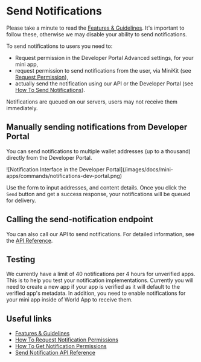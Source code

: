 # Send Notifications

Please take a minute to read the [Features & Guidelines](/mini-apps/notifications/features-and-guidelines).
It's important to follow these, otherwise we may disable your ability to send notifications.

To send notifications to users you need to:

-   Request permission in the Developer Portal Advanced settings, for your mini app,
-   request permission to send notifications from the user, via MiniKit (see [Request Permission](/mini-apps/commands/request-permission)),
-   actually send the notification using our API or the Developer Portal (see [How To Send Notifications](/mini-apps/notifications/how-to-send-notifications)).

Notifications are queued on our servers, users may not receive them immediately.

## Manually sending notifications from Developer Portal

You can send notifications to multiple wallet addresses (up to a thousand) directly from the Developer Portal.

<div style={{ maxWidth: '50%' }}>
	![Notification Interface in the Developer Portal](/images/docs/mini-apps/commands/notifications-dev-portal.png)
</div>

Use the form to input addresses, and content details. Once you click the `Send` button and get a success response, your notifications will be queued for delivery.

## Calling the send-notification endpoint

You can also call our API to send notifications. For detailed information, see the [API Reference](/mini-apps/reference/api#send-notification).

## Testing

We currently have a limit of 40 notifications per 4 hours for unverified apps. This is to help you test your notification implementations.
Currently you will need to create a new app if your app is verified as it will default to the verified app's metadata. In addition, you need
to enable notifications for your mini app inside of World App to receive them.

## Useful links

-   [Features & Guidelines](/mini-apps/notifications/guidelines)
-   [How To Request Notification Permissions](/mini-apps/commands/request-permission)
-   [How To Get Notification Permissions](/mini-apps/commands/get-permissions)
-   [Send Notification API Reference](/mini-apps/reference/api#send-notification)
